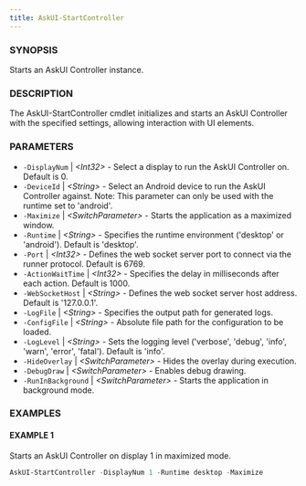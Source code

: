 ---
title: AskUI-StartController
---


### SYNOPSIS

Starts an AskUI Controller instance.

### DESCRIPTION

The AskUI-StartController cmdlet initializes and starts an AskUI Controller with the specified settings, allowing interaction with UI elements.

### PARAMETERS

- `-DisplayNum` | _&lt;Int32&gt;_ - Select a display to run the AskUI Controller on. Default is 0. 
- `-DeviceId` | _&lt;String&gt;_ - Select an Android device to run the AskUI Controller against.
Note: This parameter can only be used with the runtime set to 'android'. 
- `-Maximize` | _&lt;SwitchParameter&gt;_ - Starts the application as a maximized window. 
- `-Runtime` | _&lt;String&gt;_ - Specifies the runtime environment ('desktop' or 'android'). Default is 'desktop'. 
- `-Port` | _&lt;Int32&gt;_ - Defines the web socket server port to connect via the runner protocol. Default is 6769. 
- `-ActionWaitTime` | _&lt;Int32&gt;_ - Specifies the delay in milliseconds after each action. Default is 1000. 
- `-WebSocketHost` | _&lt;String&gt;_ - Defines the web socket server host address. Default is '127.0.0.1'. 
- `-LogFile` | _&lt;String&gt;_ - Specifies the output path for generated logs. 
- `-ConfigFile` | _&lt;String&gt;_ - Absolute file path for the configuration to be loaded. 
- `-LogLevel` | _&lt;String&gt;_ - Sets the logging level ('verbose', 'debug', 'info', 'warn', 'error', 'fatal'). Default is 'info'. 
- `-HideOverlay` | _&lt;SwitchParameter&gt;_ - Hides the overlay during execution. 
- `-DebugDraw` | _&lt;SwitchParameter&gt;_ - Enables debug drawing. 
- `-RunInBackground` | _&lt;SwitchParameter&gt;_ - Starts the application in background mode.

### EXAMPLES

#### EXAMPLE 1

Starts an AskUI Controller on display 1 in maximized mode.

```powershell
AskUI-StartController -DisplayNum 1 -Runtime desktop -Maximize
```

